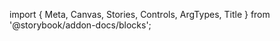 ﻿import { Meta, Canvas, Stories, Controls, ArgTypes, Title } from '@storybook/addon-docs/blocks';

<Meta of={ProgressStories}/>
<Title/>

<Canvas of={ProgressStories.Default} layout={"centered"} sourceState={"none"} withToolbar={true} />
<Controls/>

<Canvas of={ProgressRingStories.Default} meta={ProgressRingStories} layout={"centered"} sourceState={"none"} withToolbar={true}/>
<Controls of={ProgressRingStories.Default} />
<SourceCode code={rawCode}/>

## Components

### Progress
<ArgTypes of={ProgressStories}/>

### ProgressLabel
<ArgTypes of={ProgressLabelStories}/>

### ProgressValueLabel
<ArgTypes of={ProgressValueLabelStories}/>

### ProgressRing
<ArgTypes of={ProgressRingStories}/>
